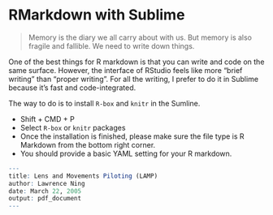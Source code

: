 # RMarkdown with Sublime

> Memory is the diary we all carry about with us. But memory is also fragile and fallible. We need to write down things. 

One of the best things for R markdown is that you can write and code on the same surface. However, the interface of RStudio feels like more "brief writing" than "proper writing". For all the writing, I prefer to do it in Sublime because it's fast and code-integrated. 

The way to do is to install `R-box` and `knitr` in the Sumline. 

- Shift + CMD + P
- Select `R-box` or `knitr` packages
- Once the installation is finished, please make sure the file type is R Markdown from the bottom right corner. 
- You should provide a basic YAML setting for your R markdown. 

```r
---
title: Lens and Movements Piloting (LAMP)
author: Lawrence Ning
date: March 22, 2005
output: pdf_document
--- 
```